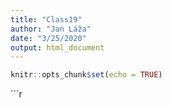 ```yaml
---
title: "Class19"
author: "Jan Láža"
date: "3/25/2020"
output: html_document
---
```


```r
knitr::opts_chunk$set(echo = TRUE)
```


```r

